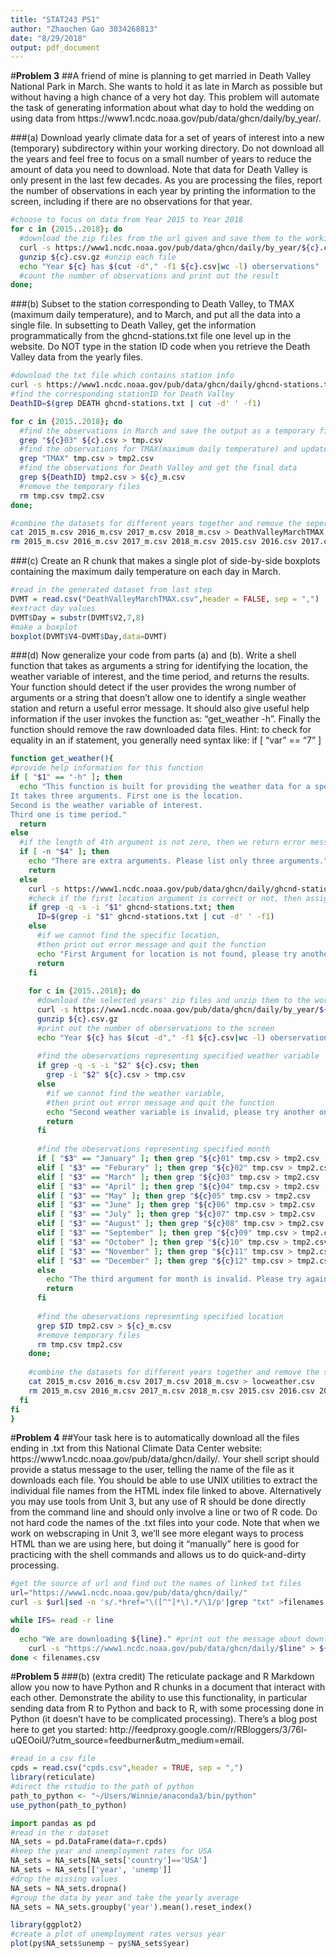 ```yaml
---
title: "STAT243 PS1"
author: "Zhaochen Gao 3034268813"
date: "8/29/2018"
output: pdf_document
---
```

#**Problem 3**
##A friend of mine is planning to get married in Death Valley National Park in March. She wants to hold it as late in March as possible but without having a high chance of a very hot day. This problem will automate the task of generating information about what day to hold the wedding on using data from https://www1.ncdc.noaa.gov/pub/data/ghcn/daily/by_year/.

###(a) Download yearly climate data for a set of years of interest into a new (temporary) subdirectory within your working directory. Do not download all the years and feel free to focus on a small number of years to reduce the amount of data you need to download. Note that data for Death Valley is only present in the last few decades. As you are processing the files, report the number of observations in each year by printing the information to the screen, including if there are no observations for that year.
```bash
#choose to focus on data from Year 2015 to Year 2018
for c in {2015..2018}; do 
  #download the zip files from the url given and save them to the working directory
  curl -s https://www1.ncdc.noaa.gov/pub/data/ghcn/daily/by_year/${c}.csv.gz > ${c}.csv.gz
  gunzip ${c}.csv.gz #unzip each file
  echo "Year ${c} has $(cut -d"," -f1 ${c}.csv|wc -l) oberservations" 
  #count the number of observations and print out the result
done;
```
###(b) Subset to the station corresponding to Death Valley, to TMAX (maximum daily temperature), and to March, and put all the data into a single file. In subsetting to Death Valley, get the information programmatically from the ghcnd-stations.txt file one level up in the website. Do NOT type in the station ID code when you retrieve the Death Valley data from the yearly files.
```bash
#download the txt file which contains station info
curl -s https://www1.ncdc.noaa.gov/pub/data/ghcn/daily/ghcnd-stations.txt > ghcnd-stations.txt
#find the corresponding stationID for Death Valley
DeathID=$(grep DEATH ghcnd-stations.txt | cut -d' ' -f1)

for c in {2015..2018}; do
  #find the observations in March and save the output as a temporary file
  grep "${c}03" ${c}.csv > tmp.csv
  #find the observations for TMAX(maximum daily temperature) and update the temporary file
  grep "TMAX" tmp.csv > tmp2.csv
  #find the observations for Death Valley and get the final data
  grep ${DeathID} tmp2.csv > ${c}_m.csv
  #remove the temporary files
  rm tmp.csv tmp2.csv
done;

#combine the datasets for different years together and remove the seperate datasets
cat 2015_m.csv 2016_m.csv 2017_m.csv 2018_m.csv > DeathValleyMarchTMAX.csv
rm 2015_m.csv 2016_m.csv 2017_m.csv 2018_m.csv 2015.csv 2016.csv 2017.csv 2018.csv
```
###(c) Create an R chunk that makes a single plot of side-by-side boxplots containing the maximum daily temperature on each day in March.
```r
#read in the generated dataset from last step
DVMT = read.csv("DeathValleyMarchTMAX.csv",header = FALSE, sep = ",")
#extract day values
DVMT$Day = substr(DVMT$V2,7,8)
#make a boxplot
boxplot(DVMT$V4~DVMT$Day,data=DVMT)
```

###(d) Now generalize your code from parts (a) and (b). Write a shell function that takes as arguments a string for identifying the location, the weather variable of interest, and the time period, and returns the results. Your function should detect if the user provides the wrong number of arguments or a string that doesn’t allow one to identify a single weather station and return a useful error message. It should also give useful help information if the user invokes the function as: “get_weather -h”. Finally the function should remove the raw downloaded data files. Hint: to check for equality in an if statement, you generally need syntax like: if [ "var" == "7" ]
```bash
function get_weather(){
#provide help information for this function
if [ "$1" == "-h" ]; then
  echo "This function is built for providing the weather data for a specific location.
It takes three arguments. First one is the location. 
Second is the weather variable of interest.
Third one is time period."
  return
else
  #if the length of 4th argument is not zero, then we return error message
  if [ -n "$4" ]; then 
    echo "There are extra arguments. Please list only three arguments."
    return
  else
    curl -s https://www1.ncdc.noaa.gov/pub/data/ghcn/daily/ghcnd-stations.txt > ghcnd-stations.txt
    #check if the first location argument is correct or not, then assign ID to be that stationID
    if grep -q -s -i "$1" ghcnd-stations.txt; then
      ID=$(grep -i "$1" ghcnd-stations.txt | cut -d' ' -f1)
    else
      #if we cannot find the specific location, 
      #then print out error message and quit the function
      echo "First Argument for location is not found, please try another one"
      return
    fi
  
    for c in {2015..2018}; do
      #download the selected years' zip files and unzip them to the working directory
      curl -s https://www1.ncdc.noaa.gov/pub/data/ghcn/daily/by_year/${c}.csv.gz > ${c}.csv.gz
      gunzip ${c}.csv.gz
      #print out the number of oberservations to the screen
      echo "Year ${c} has $(cut -d"," -f1 ${c}.csv|wc -l) oberservations"
    
      #find the obeservations representing specified weather variable
      if grep -q -s -i "$2" ${c}.csv; then
        grep -i "$2" ${c}.csv > tmp.csv
      else
        #if we cannot find the weather variable, 
        #then print out error message and quit the function
        echo "Second weather variable is invalid, please try another one"
        return
      fi
    
      #find the obeservations representing specified month
      if [ "$3" == "January" ]; then grep "${c}01" tmp.csv > tmp2.csv 
      elif [ "$3" == "Feburary" ]; then grep "${c}02" tmp.csv > tmp2.csv
      elif [ "$3" == "March" ]; then grep "${c}03" tmp.csv > tmp2.csv
      elif [ "$3" == "April" ]; then grep "${c}04" tmp.csv > tmp2.csv
      elif [ "$3" == "May" ]; then grep "${c}05" tmp.csv > tmp2.csv
      elif [ "$3" == "June" ]; then grep "${c}06" tmp.csv > tmp2.csv
      elif [ "$3" == "July" ]; then grep "${c}07" tmp.csv > tmp2.csv
      elif [ "$3" == "August" ]; then grep "${c}08" tmp.csv > tmp2.csv
      elif [ "$3" == "September" ]; then grep "${c}09" tmp.csv > tmp2.csv
      elif [ "$3" == "October" ]; then grep "${c}10" tmp.csv > tmp2.csv
      elif [ "$3" == "November" ]; then grep "${c}11" tmp.csv > tmp2.csv
      elif [ "$3" == "December" ]; then grep "${c}12" tmp.csv > tmp2.csv
      else
        echo "The third argument for month is invalid. Please try again."
        return
      fi
    
      #find the obeservations representing specified location
      grep $ID tmp2.csv > ${c}_m.csv
      #remove temporary files
      rm tmp.csv tmp2.csv
    done;
  
    #combine the datasets for different years together and remove the seperate datasets
    cat 2015_m.csv 2016_m.csv 2017_m.csv 2018_m.csv > locweather.csv
    rm 2015_m.csv 2016_m.csv 2017_m.csv 2018_m.csv 2015.csv 2016.csv 2017.csv 2018.csv
  fi
fi
}
```

#**Problem 4** 
##Your task here is to automatically download all the files ending in .txt from this National Climate Data Center website: https://www1.ncdc.noaa.gov/pub/data/ghcn/daily/. Your shell script should provide a status message to the user, telling the name of the file as it downloads each file. You should be able to use UNIX utilities to extract the individual file names from the HTML index file linked to above. Alternatively you may use tools from Unit 3, but any use of R should be done directly from the command line and should only involve a line or two of R code. Do not hard code the names of the .txt files into your code. Note that when we work on webscraping in Unit 3, we’ll see more elegant ways to process HTML than we are using here, but doing it “manually” here is good for practicing with the shell commands and allows us to do quick-and-dirty processing.
```bash
#get the source of url and find out the names of linked txt files
url="https://www1.ncdc.noaa.gov/pub/data/ghcn/daily/"
curl -s $url|sed -n 's/.*href="\([^"]*\).*/\1/p'|grep "txt" >filenames.csv

while IFS= read -r line
do
  echo "We are downloading ${line}." #print out the message about downloading files
	curl -s "https://www1.ncdc.noaa.gov/pub/data/ghcn/daily/$line" > ${line} #download the files
done < filenames.csv
```

#**Problem 5**
###(b) (extra credit) The reticulate package and R Markdown allow you now to have Python and R chunks in a document that interact with each other. Demonstrate the ability to use this functionality, in particular sending data from R to Python and back to R, with some processing done in Python (it doesn’t have to be complicated processing). There’s a blog post here to get you started: http://feedproxy.google.com/r/RBloggers/3/76l-uQEOoiU/?utm_source=feedburner&utm_medium=email.
```r
#read in a csv file
cpds = read.csv("cpds.csv",header = TRUE, sep = ",")
library(reticulate)
#direct the rstudio to the path of python
path_to_python <- "~/Users/Winnie/anaconda3/bin/python"
use_python(path_to_python)
```

```python
import pandas as pd
#read in the r dataset
NA_sets = pd.DataFrame(data=r.cpds)
#keep the year and unemployment rates for USA
NA_sets = NA_sets[NA_sets['country']=='USA']
NA_sets = NA_sets[['year', 'unemp']]
#drop the missing values
NA_sets = NA_sets.dropna()
#group the data by year and take the yearly average
NA_sets = NA_sets.groupby('year').mean().reset_index()
```

```r
library(ggplot2)
#create a plot of unemployment rates versus year
plot(py$NA_sets$unemp ~ py$NA_sets$year)
```

